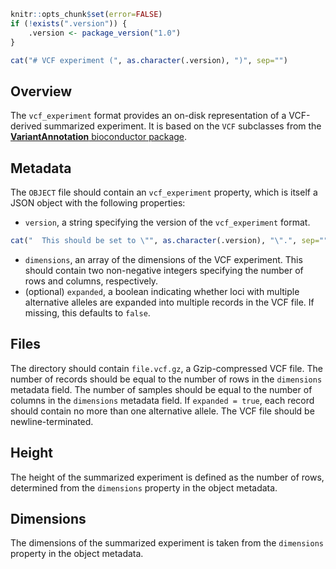 ```r
knitr::opts_chunk$set(error=FALSE)
if (!exists(".version")) {
    .version <- package_version("1.0")
}
```

```r
cat("# VCF experiment (", as.character(.version), ")", sep="")
```

## Overview

The `vcf_experiment` format provides an on-disk representation of a VCF-derived summarized experiment. 
It is based on the `VCF` subclasses from the [**VariantAnnotation** bioconductor package](https://bioconductor.org/packages/VariantAnnotation).

## Metadata

The `OBJECT` file should contain an `vcf_experiment` property, which is itself a JSON object with the following properties:

- `version`, a string specifying the version of the `vcf_experiment` format.
```r
cat("  This should be set to \"", as.character(.version), "\".", sep="")
```
- `dimensions`, an array of the dimensions of the VCF experiment.
  This should contain two non-negative integers specifying the number of rows and columns, respectively.
- (optional) `expanded`, a boolean indicating whether loci with multiple alternative alleles are expanded into multiple records in the VCF file.
  If missing, this defaults to `false`.

## Files

The directory should contain `file.vcf.gz`, a Gzip-compressed VCF file.
The number of records should be equal to the number of rows in the `dimensions` metadata field.
The number of samples should be equal to the number of columns in the `dimensions` metadata field.
If `expanded = true`, each record should contain no more than one alternative allele.
The VCF file should be newline-terminated.

## Height

The height of the summarized experiment is defined as the number of rows, determined from the `dimensions` property in the object metadata.

## Dimensions

The dimensions of the summarized experiment is taken from the `dimensions` property in the object metadata.
